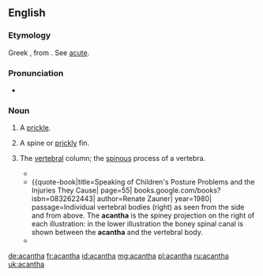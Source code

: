 ==English==

===Etymology===
Greek {{term|ἄκανθα||thorn|tr=akantha|lang=grc}}, from {{term|ἄκρα||point|tr=akra|lang=grc}}. See [[acute]].

===Pronunciation===
* {{a|US}} {{IPA|/əˈkæn.θə/|/əˈkænt.θə/}}

===Noun===
{{en-noun}}

# {{botany}} A [[prickle]].
# {{zoology}} A spine or [[prickly]] fin.
# {{anatomy}} {{rfv-sense}} The [[vertebral]] column; the [[spinous]] process of a vertebra.
#* {{quote-book|title=Galen on the usefulness of the parts of the body| page=581| books.google.com/books?id=HbVsAAAAMAAJ| by={{w|Galen}}| author=Margaret Tallmadge May| year=1968| passage=Moreover, all the outgrowths which I have said constitute the '''acantha''' are not of equal size in all the vertebrae, and Nature has done this with wonderful forethought.|url=http://books.google.com/books?id=HbVsAAAAMAAJ&q=%22an|the+acantha%22&dq=%22an|the+acantha%22&hl=en&sa=X&ei=8kwIUeGEB6Ga0QHVloHgDA&ved=0CHwQ6AEwDjge}}
#*{{quote-book|title=Speaking of Children's Posture Problems and the Injuries They Cause| page=55| books.google.com/books?isbn=0832622443| author=Renate Zauner| year=1980| passage=Individual vertebral bodies (right) as seen from the side and from above. The '''acantha''' is the spiney projection on the right of each illustration: in the lower illustration the boney spinal canal is shown between the '''acantha''' and the vertebral body.
#* {{quote-book|title=Foundations of Manual Lymph Drainage| page=73| books.google.com/books?isbn=0323070418| author=Michael Foeldi, Roman Strossenreuther| year=2005| passage=Rotary strokes or stationary circles in the direction of the flank / Alternate from the '''acantha''' of the vertebral column in the direction of the flank (medial to lateral)}}
[[de:acantha]]
[[fr:acantha]]
[[id:acantha]]
[[mg:acantha]]
[[pl:acantha]]
[[ru:acantha]]
[[uk:acantha]]